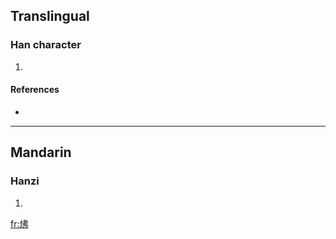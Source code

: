 ==Translingual==

===Han character===
{{Han char|rn=86|rad=火|as=05|sn=9|four=|canj=火中中弓 (FLLN)}}

# {{defn|Han|sort=火05}}

====References====
* {{Han ref|kx=0668.120|dkj=18940|dj=1077.150|hdz=32197.100|uh=70A5|ud=28837}}

----

==Mandarin==

===Hanzi===
{{cmn-hanzi|pin=[[fú]] ([[fu2]]), [[xiè]] ([[xie4]])|wg=fu<sup>2</sup>, hsieh<sup>4</sup>}}

# {{defn|Mandarin}}

[[fr:炥]]